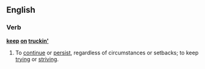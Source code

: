 ==English==

===Verb===
'''[[keep]] [[on]] [[trucking|truckin']]'''
# {{context|idiomatic|lang=en}} To [[continue]] or [[persist]], regardless of circumstances or setbacks; to keep [[trying]] or [[striving]].